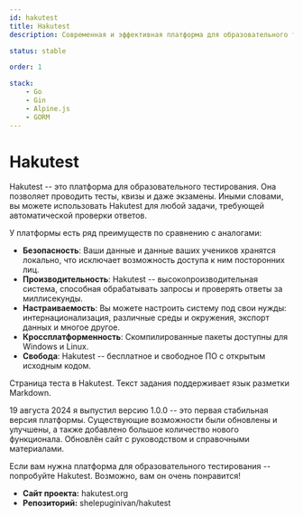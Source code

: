 ```yaml
---
id: hakutest
title: Hakutest
description: Современная и эффективная платформа для образовательного тестирования

status: stable

order: 1

stack:
    - Go
    - Gin
    - Alpine.js
    - GORM
---
```




# Hakutest

Hakutest -- это платформа для образовательного тестирования. Она позволяет
проводить тесты, квизы и даже экзамены. Иными словами, вы можете использовать
Hakutest для любой задачи, требующей автоматической проверки ответов.

У платформы есть ряд преимуществ по сравнению с аналогами:

- **Безопасность**: Ваши данные и данные ваших учеников хранятся локально, что
  исключает возможность доступа к ним посторонних лиц.
- **Производительность**: Hakutest -- высокопроизводительная система,
  способная обрабатывать запросы и проверять ответы за миллисекунды.
- **Настраиваемость**: Вы можете настроить систему под свои нужды:
  интернационализация, различные среды и окружения, экспорт данных и многое
  другое.
- **Кроссплатформенность**: Скомпилированные пакеты доступны для Windows и
  Linux.
- **Свобода**: Hakutest -- бесплатное и свободное ПО с открытым исходным
  кодом.

<Picture src={demo} alt="Страница теста в Hakutest">
  Страница теста в Hakutest. Текст задания поддерживает язык разметки Markdown.
</Picture>

19 августа 2024 я выпустил версию 1.0.0 -- это первая стабильная версия
платформы. Существующие возможности были обновлены и улучшены, а также
добавлено большое количество нового функционала. Обновлён сайт с руководством и
справочными материалами.

Если вам нужна платформа для образовательного тестирования -- попробуйте
Hakutest. Возможно, вам он очень понравится!

<AsideMore>

- **Сайт проекта:** <ExternalLink href="https://hakutest.org">hakutest.org</ExternalLink>
- **Репозиторий:** <ExternalLink href="https://github.com/shelepuginivan/hakutest">shelepuginivan/hakutest</ExternalLink>

</AsideMore>
